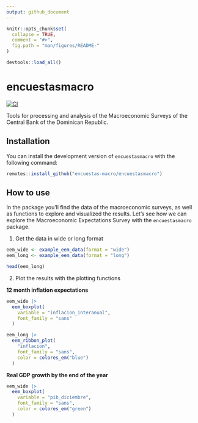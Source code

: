 ```yaml
---
output: github_document
---
```


<!-- README.md is generated from README.Rmd. Please edit that file -->

```r
knitr::opts_chunk$set(
  collapse = TRUE,
  comment = "#>",
  fig.path = "man/figures/README-"
)

devtools::load_all()
```

# encuestasmacro

<!-- badges: start -->
[![CI](https://github.com/encuestas-macro/encuestasmacro/actions/workflows/R-CMD-check.yaml/badge.svg)](https://github.com/encuestas-macro/encuestasmacro/actions/workflows/R-CMD-check.yaml)
<!-- badges: end -->

Tools for processing and analysis of the Macroeconomic Surveys of the Central Bank 
of the Dominican Republic.

## Installation

You can install the development version of `encuestasmacro` with the following command:

```r
remotes::install_github("encuestas-macro/encuestasmacro")
```

## How to use

In the package you'll find the data of the macroeconomic surveys, as well as functions
to explore and visualized the results. Let's see how we can explore the Macroeconomic
Expectations Survey with the `encuestasmacro` package.

1. Get the data in wide or long format

```r
eem_wide <- example_eem_data(format = "wide")
eem_long <- example_eem_data(format = "long")
```

```r
head(eem_long)
```

2. Plot the results with the plotting functions

**12 month inflation expectations**
```r
eem_wide |>
  eem_boxplot(
    variable = "inflacion_interanual",
    font_family = "sans"
  )
```

```r
eem_long |>
  eem_ribbon_plot(
    "inflacion",
    font_family = "sans",
    color = colores_em("blue")
  )
```

**Real GDP growth by the end of the year**
```r
eem_wide |>
  eem_boxplot(
    variable = "pib_diciembre",
    font_family = "sans",
    color = colores_em("green")
  )
```

